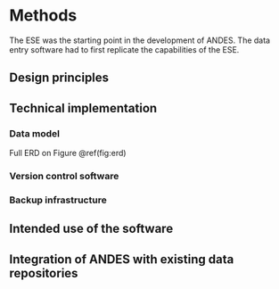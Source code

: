 # Methods

The ESE was the starting point in the development of ANDES. The data entry software had to first replicate the capabilities of the ESE.


## Design principles


## Technical implementation

### Data model

Full ERD on Figure \@ref(fig:erd)



### Version control software

### Backup infrastructure



## Intended use of the software


## Integration of ANDES with existing data repositories

